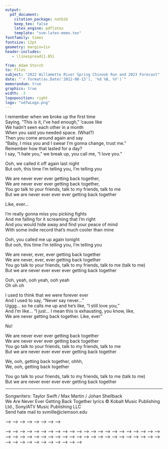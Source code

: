 ```yaml
---
output: 
  pdf_document:
    citation_package: natbib
    keep_tex: false
    latex_engine: pdflatex
    template: "svm-latex-memo.tex"
fontfamily: times
fontsize: 12pt
geometry: margin=1in
header-includes:
   - \linespread{1.05}

from: Adam Storch
to: Files
subject: "2022 Willamette River Spring Chinook Run and 2023 Forecast"
date: "`r format(as.Date('2012-08-13'), '%d %B, %Y')`"
memorandum: true
graphics: true
width: .3
logoposition: right
logo: "odfwLogo.png"
---
```

  
I remember when we broke up the first time  
Saying, "This is it, I've had enough," 'cause like  
We hadn't seen each other in a month  
When you said you needed space. (What?)  
Then you come around again and say  
"Baby, I miss you and I swear I'm gonna change, trust me."  
Remember how that lasted for a day?  
I say, "I hate you," we break up, you call me, "I love you."  

Ooh, we called it off again last night  
But ooh, this time I'm telling you, I'm telling you  

We are never ever ever getting back together,  
We are never ever ever getting back together,  
You go talk to your friends, talk to my friends, talk to me  
But we are never ever ever ever getting back together  

Like, ever...  

I'm really gonna miss you picking fights  
And me falling for it screaming that I'm right  
And you would hide away and find your peace of mind  
With some indie record that's much cooler than mine  

Ooh, you called me up again tonight  
But ooh, this time I'm telling you, I'm telling you  

We are never, ever, ever getting back together  
We are never, ever, ever getting back together  
You go talk to your friends, talk to my friends, talk to me (talk to me)  
But we are never ever ever ever getting back together  

Ooh, yeah, ooh yeah, ooh yeah  
Oh oh oh  

I used to think that we were forever ever  
And I used to say, "Never say never..."  
Uggg... so he calls me up and he's like, "I still love you,"  
And I'm like... "I just... I mean this is exhausting, you know, like,  
We are never getting back together. Like, ever"  

No!  

We are never ever ever getting back together  
We are never ever ever getting back together  
You go talk to your friends, talk to my friends, talk to me  
But we are never ever ever ever getting back together  

We, ooh, getting back together, ohhh,  
We, ooh, getting back together  

You go talk to your friends, talk to my friends, talk to me (talk to me)  
But we are never ever ever ever getting back together   


---

Songwriters: Taylor Swift / Max Martin / Johan Shellback  
We Are Never Ever Getting Back Together lyrics © Kobalt Music Publishing Ltd., Sony/ATV Music Publishing LLC  
Send hate mail to svmille@clemson.edu


<!-- ```{r echo=FALSE} -->
<!-- harv_rt_form = function(x) ifelse(is.na(x),"", sprintf("%.1f%%", x*100)) -->
<!-- harv_rt_formSm = function(x) ifelse(is.na(x),"", sprintf("%.2f%%", x*100)) -->
<!-- int_form = function(x) ifelse(is.na(x),"", formatC(x,digits = 0, format = "f", big.mark = ",")) -->
<!-- int_deci_form = function(x) ifelse(is.na(x),"", formatC(x,digits = 1, format = "f", big.mark = ",")) -->
<!-- year_form = function(x) ifelse(is.na(x),"", formatC(x,digits = 0, format = "f")) -->
<!-- ``` -->

<!-- ```{r include=FALSE} -->
<!-- myPaths <- .libPaths() # get the paths -->
<!-- myPaths <- c(myPaths[2], myPaths[1]) -->
<!-- .libPaths(myPaths) -->
<!-- .libPaths() -->
<!-- ``` -->

<!-- ```{r setup, include=FALSE} -->
<!-- knitr::opts_chunk$set(echo = TRUE) -->

<!-- packages <- c("tidyverse", -->
<!--               "gtools", -->
<!--               "lubridate", -->
<!--               "flextable", -->
<!--               "ggplot2", -->
<!--               "magrittr", -->
<!--               "officer", -->
<!--               "webshot", -->
<!--               "officedown", -->
<!--               "data.table", -->
<!--               "berryFunctions", -->
<!--               "scales") -->

<!-- if (!require(install.load)) { -->
<!--   install.packages("install.load") -->
<!-- } -->

<!-- install.load::install_load(packages) -->

<!-- # autonumTab <- run_autonum(seq_id = "tab", -->
<!-- #                           pre_label = "Table ", -->
<!-- #                           post_label = ". ", -->
<!-- #                           bkm_all = TRUE, -->
<!-- #                           prop = fp_text( -->
<!-- #                             color = "black", -->
<!-- #                             font.size = 12, -->
<!-- #                             bold = FALSE, -->
<!-- #                             italic = FALSE, -->
<!-- #                             underlined = FALSE, -->
<!-- #                             font.family = "Times New Roman", -->
<!-- #                             cs.family = NULL, -->
<!-- #                             eastasia.family = NULL, -->
<!-- #                             hansi.family = NULL, -->
<!-- #                             vertical.align = "baseline", -->
<!-- #                             shading.color = "transparent") -->
<!-- # ) -->
<!-- #  -->
<!-- # table.caption.format <- fp_par(text.align = "left", -->
<!-- #                   padding.bottom = 10) -->
<!-- # # autonumFig <- run_autonum(seq_id = "fig", pre_label = "Figure ", post_label = ". ", bkm_all = FALSE) -->
<!-- ``` -->

<!-- <!-- \newpage --> -->
<!-- <!-- # List of Tables --> -->
<!-- <!-- <!---BLOCK_TOC{style: 'Table Caption',seq_id: 'tab', separator: ','}---> --> -->
<!-- <!-- \newpage --> -->
<!-- <!-- # List of Figures --> -->
<!-- <!-- <!---BLOCK_TOC{style: 'Image Caption',seq_id: 'fig', separator: ','}---> --> -->
<!-- \newpage -->
<!-- # Introduction -->

<!-- This example document was generated by linking R directly to the TAC database and data from the FPC website.  As long as data from those sources are maintained, TAC products (e.g., management reports) can be updated with a handful of key strokes; as opposed to hours of spreadsheet manipulation. In addition to updating tables (as below), we can also update values in text.  For example,   -->

<!-- <!-- \newpage --> -->
<!-- <!-- ```{r tab.cap=paste("Harvest accounting for upriver spring Chinook (including Snake River summer Chinook), ",T1_mgmtRep[1,1],"–",T1_mgmtRep[nrow(T1_mgmtRep),1],".", sep=""), tab.id = "Table1", echo=FALSE, tab.cap.style = "Table Caption"} --> -->
<!-- <!-- flextable(T1_mgmtRep) %>% --> -->
<!-- <!--   align(align = "center", --> -->
<!-- <!--         part = "all") %>% --> -->
<!-- <!--   valign(i = 1, --> -->
<!-- <!--          valign = "bottom", --> -->
<!-- <!--          part = "header") %>% --> -->
<!-- <!--   set_header_labels(year = "Year", --> -->
<!-- <!--                     rm_run_size = "River Mouth Run Size", --> -->
<!-- <!--                     tot_nt_impacts = "Total Non-treaty Impacts", --> -->
<!-- <!--                     tot_treat_impacts = "Total Treaty Impacts", --> -->
<!-- <!--                     tot_all_treat_harvest_rate = "Total Allowed Treaty Harvest Rate", --> -->
<!-- <!--                     tot_all_treat_harv = "Total Allowed Treaty Harvest (catch balance for non-treaty)", --> -->
<!-- <!--                     tot_act_treat_harv_rate = "Total Actual Treaty Harvest Rate") %>% --> -->
<!-- <!--   set_formatter(year = year_form, --> -->
<!-- <!--                 rm_run_size = int_form, --> -->
<!-- <!--                 tot_nt_impacts = int_form, --> -->
<!-- <!--                 tot_treat_impacts = int_form, --> -->
<!-- <!--                 tot_all_harvest_rate = harv_rt_form, --> -->
<!-- <!--                 tot_all_treat_harv = int_form, --> -->
<!-- <!--                 tot_act_treat_harv_rate = harv_rt_form) %>% --> -->
<!-- <!--   fontsize(size = 10, --> -->
<!-- <!--            part = "all") %>% --> -->
<!-- <!--   font(fontname = "Times New Roman", --> -->
<!-- <!--        part = "all") %>% --> -->
<!-- <!--   border_remove() %>% --> -->
<!-- <!--   hline(i=1, --> -->
<!-- <!--         part="header", --> -->
<!-- <!--         border = fp_border(color="black", --> -->
<!-- <!--                            width = 1)) %>% --> -->
<!-- <!--   hline_top(part="header", --> -->
<!-- <!--             border = fp_border(color="black", --> -->
<!-- <!--                                width = 2)) %>% --> -->
<!-- <!--   hline_bottom(part="body", --> -->
<!-- <!--                border = fp_border(color="black", --> -->
<!-- <!--                                   width = 2)) %>% --> -->
<!-- <!--   width(j = 1:7, 1) %>% --> -->
<!-- <!--   bold(i = ~ tot_act_treat_harv_rate > tot_all_treat_harvest_rate,  --> -->
<!-- <!--        j = ~ tot_act_treat_harv_rate + tot_treat_impacts) %>% --> -->
<!-- <!--   add_footer_lines("Note: bold values indicate overage.") %>% --> -->
<!-- <!--   fontsize(size = 12, part = "footer") %>% --> -->
<!-- <!--   font(fontname = "Times New Roman", --> -->
<!-- <!--        part = "footer") %>% --> -->
<!-- <!--   padding(padding = 0, part = "footer") --> -->
<!-- <!--   # set_caption( --> -->
<!-- <!--   #   as_paragraph( --> -->
<!-- <!--   #     as_chunk(paste("Harvest accounting for upriver spring Chinook (including Snake River summer Chinook), ",T1_mgmtRep[1,1],"–",T1_mgmtRep[nrow(T1_mgmtRep),1],".", sep=""), --> -->
<!-- <!--   #              props = fp_text_default(font.family = "Times New Roman", --> -->
<!-- <!--   #                                      font.size = 12))), --> -->
<!-- <!--   #   align_with_table = FALSE, --> -->
<!-- <!--   #   word_stylename = "Table Caption", --> -->
<!-- <!--   #   fp_p = table.caption.format, --> -->
<!-- <!--   #   autonum = autonumTab) --> -->
<!-- <!-- ``` --> -->

